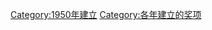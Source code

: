 {{cat topic in year| topic=建立的奖项|year=1950}}
[[Category:1950年建立|Category:1950年建立]]
[[Category:各年建立的奖项|Category:各年建立的奖项]]